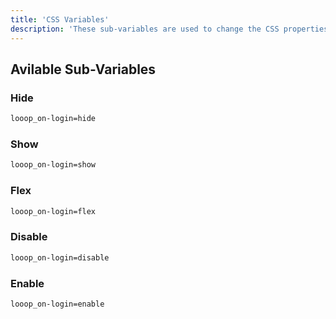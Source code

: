 ```yaml
---
title: 'CSS Variables'
description: 'These sub-variables are used to change the CSS properties of the element if the user is logged in.'
---
```


## Avilable Sub-Variables

### Hide
```html
looop_on-login=hide
```
### Show
```html
looop_on-login=show
```

### Flex
```html
looop_on-login=flex
```

### Disable
```html
looop_on-login=disable
```

### Enable
```html
looop_on-login=enable
```
